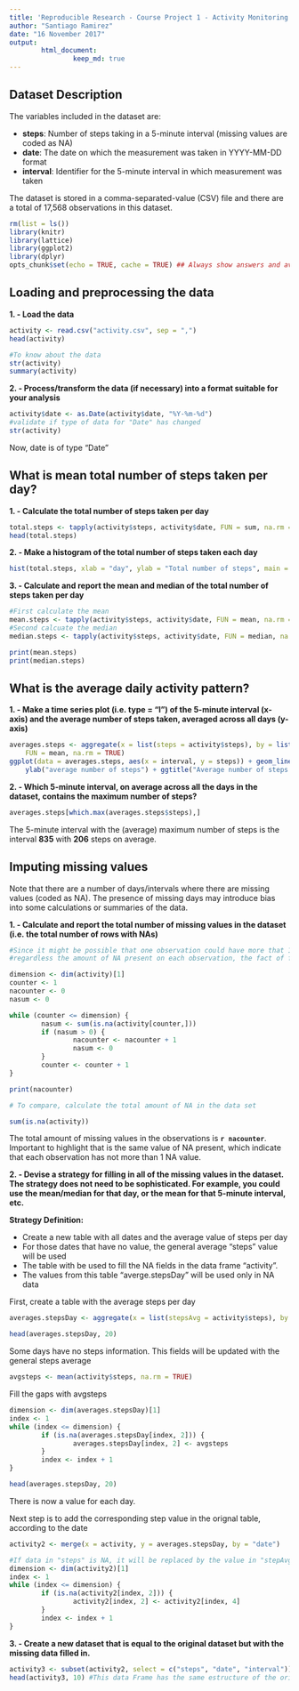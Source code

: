 ---
title: 'Reproducible Research - Course Project 1 - Activity Monitoring Data'
author: "Santiago Ramirez"
date: "16 November 2017"
output:
        html_document:
                keep_md: true
---

## Dataset Description
The variables included in the dataset are:

* **steps**: Number of steps taking in a 5-minute interval (missing values are coded as NA)
* **date**: The date on which the measurement was taken in YYYY-MM-DD format
* **interval**: Identifier for the 5-minute interval in which measurement was taken

The dataset is stored in a comma-separated-value (CSV) file and there are a total of 17,568 observations in this dataset.

```{r setup, include=FALSE}
rm(list = ls())
library(knitr)
library(lattice)
library(ggplot2)
library(dplyr)
opts_chunk$set(echo = TRUE, cache = TRUE) ## Always show answers and avoid repeating unnecessary calculations
```


## Loading and preprocessing the data

**1. - Load the data**

```{r readingpraparingdata}
activity <- read.csv("activity.csv", sep = ",")
head(activity)

#To know about the data
str(activity)
summary(activity)
```



**2. - Process/transform the data (if necessary) into a format suitable for your analysis**

```{r processingdata}
activity$date <- as.Date(activity$date, "%Y-%m-%d")
#validate if type of data for "Date" has changed
str(activity)
```
Now, date is of type "Date"

## What is mean total number of steps taken per day?



**1. - Calculate the total number of steps taken per day**

``` {r meansteps}
total.steps <- tapply(activity$steps, activity$date, FUN = sum, na.rm = TRUE)
head(total.steps)
```



**2. - Make a histogram of the total number of steps taken each day**

```{r histogramsteps, fig.height=4}
hist(total.steps, xlab = "day", ylab = "Total number of steps", main = "Total number of steps taken each day", col = "cyan")
```



**3. - Calculate and report the mean and median of the total number of steps taken per day**

```{r MeanMedianStepsDay}
#First calculate the mean
mean.steps <- tapply(activity$steps, activity$date, FUN = mean, na.rm = TRUE)
#Second calcuate the median
median.steps <- tapply(activity$steps, activity$date, FUN = median, na.rm = TRUE)

print(mean.steps)
print(median.steps)
```

## What is the average daily activity pattern?



**1. - Make a time series plot (i.e. type = "l") of the 5-minute interval (x-axis) and the average number of steps taken, averaged across all days (y-axis)**

```{r averagedaily}
averages.steps <- aggregate(x = list(steps = activity$steps), by = list(interval = activity$interval), 
    FUN = mean, na.rm = TRUE)
ggplot(data = averages.steps, aes(x = interval, y = steps)) + geom_line() + xlab("5-minute interval") + 
    ylab("average number of steps") + ggtitle("Average number of steps per time Interval")
```



**2. - Which 5-minute interval, on average across all the days in the dataset, contains the maximum number of steps?**


```{r averagesmax}
averages.steps[which.max(averages.steps$steps),]
```

The 5-minute interval with the (average) maximum number of steps is the interval **835** with **206** steps on average.


## Imputing missing values

Note that there are a number of days/intervals where there are missing values (coded as NA).
The presence of missing days may introduce bias into some calculations or summaries of the data.

**1. - Calculate and report the total number of missing values in the dataset (i.e. the total number of rows with NAs)**


```{r totalmissingvalues}

#Since it might be possible that one observation could have more that 1 NA, the count will be done by obsrevations,
#regardless the amount of NA present on each observation, the fact of finding 1, 2 or 3 NA, it will be considered as 1

dimension <- dim(activity)[1]
counter <- 1
nacounter <- 0
nasum <- 0

while (counter <= dimension) {
        nasum <- sum(is.na(activity[counter,]))
        if (nasum > 0) {
                nacounter <- nacounter + 1
                nasum <- 0
        }
        counter <- counter + 1
}

print(nacounter)

# To compare, calculate the total amount of NA in the data set

sum(is.na(activity))
```

The total amount of missing values in the observations is **`r nacounter`**.
Important to highlight that is the same value of NA present, which indicate that each observation
has not more than 1 NA value.


**2. - Devise a strategy for filling in all of the missing values in the dataset. The  strategy does not need to be sophisticated. For example, you could use the mean/median for that day, or the mean for that 5-minute interval, etc.**


**Strategy Definition:**

* Create a new table with all dates and the average value of steps per day
* For those dates that have no value, the general average "steps" value will be used
* The table with be used to fill the NA fields in the data frame "activity".
* The values from this table "averge.stepsDay" will be used only in NA data

First, create a table with the average steps per day


```{r avgstepsDay}
averages.stepsDay <- aggregate(x = list(stepsAvg = activity$steps), by = list(date = activity$date), FUN = mean, na.rm = TRUE)

head(averages.stepsDay, 20)
```

Some days have no steps information. This fields will be updated with the general steps average

``` {r generalstepsaverage}
avgsteps <- mean(activity$steps, na.rm = TRUE)
```

Fill the gaps with avgsteps

```{r fillinggeneralgaps}
dimension <- dim(averages.stepsDay)[1]
index <- 1
while (index <= dimension) {
        if (is.na(averages.stepsDay[index, 2])) {
                averages.stepsDay[index, 2] <- avgsteps
        }
        index <- index + 1
}

head(averages.stepsDay, 20)
```

There is now a value for each day.

Next step is to add the corresponding step value in the orignal table, according to the date


``` {r newactivitilist}
activity2 <- merge(x = activity, y = averages.stepsDay, by = "date")

#If data in "steps" is NA, it will be replaced by the value in "stepAvg"
dimension <- dim(activity2)[1]
index <- 1
while (index <= dimension) {
        if (is.na(activity2[index, 2])) {
                activity2[index, 2] <- activity2[index, 4]
        }
        index <- index + 1
}

```

**3. - Create a new dataset that is equal to the original dataset but with the missing data filled in.**

``` {r initialdatafilled}
activity3 <- subset(activity2, select = c("steps", "date", "interval"))
head(activity3, 10) #This data Frame has the same estructure of the original data but without NA values
```



 







